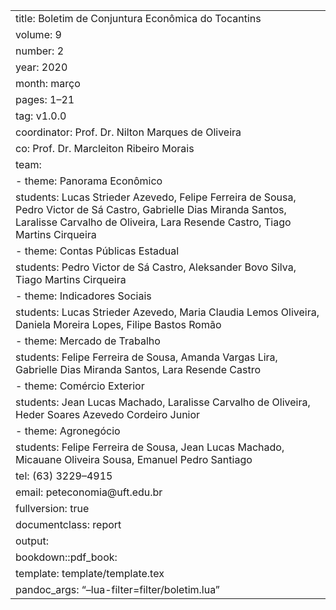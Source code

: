 ---
title: Boletim de Conjuntura Econômica do Tocantins
volume: 9
number: 2
year: 2020
month: março
pages: 1--21
tag: v1.0.0
coordinator: Prof. Dr. Nilton Marques de Oliveira
co: Prof. Dr. Marcleiton Ribeiro Morais
team:
  - theme: Panorama Econômico
    students: Lucas Strieder Azevedo, Felipe Ferreira de Sousa, Pedro Victor de Sá Castro, Gabrielle Dias Miranda Santos, Laralisse Carvalho de Oliveira, Lara Resende Castro, Tiago Martins Cirqueira
  - theme: Contas Públicas Estadual
    students: Pedro Victor de Sá Castro, Aleksander Bovo Silva, Tiago Martins Cirqueira
  - theme: Indicadores Sociais
    students: Lucas Strieder Azevedo, Maria Claudia Lemos Oliveira, Daniela Moreira Lopes, Filipe Bastos Romão
  - theme: Mercado de Trabalho
    students: Felipe Ferreira de Sousa, Amanda Vargas Lira, Gabrielle Dias Miranda Santos, Lara Resende Castro
  - theme: Comércio Exterior
    students: Jean Lucas Machado,  Laralisse Carvalho de Oliveira, Heder Soares Azevedo Cordeiro Junior
  - theme: Agronegócio
    students: Felipe Ferreira de Sousa, Jean Lucas Machado, Micauane Oliveira Sousa, Emanuel Pedro Santiago
tel: (63) 3229--4915
email: peteconomia@uft.edu.br
fullversion: true
documentclass: report
output:
  bookdown::pdf_book:
    template: template/template.tex
    pandoc_args: "--lua-filter=filter/boletim.lua"
---